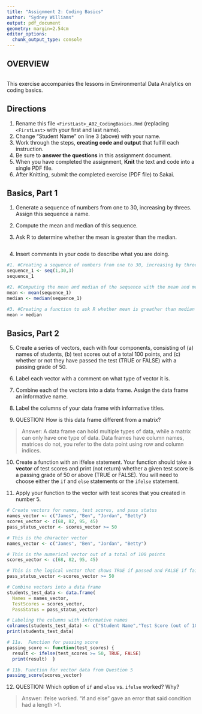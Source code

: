 ```yaml
---
title: "Assignment 2: Coding Basics"
author: "Sydney Williams" 
output: pdf_document
geometry: margin=2.54cm
editor_options: 
  chunk_output_type: console
---
```


## OVERVIEW
```r

```

This exercise accompanies the lessons in Environmental Data Analytics on coding basics.

## Directions

1.  Rename this file `<FirstLast>_A02_CodingBasics.Rmd` (replacing `<FirstLast>` with your first and last name).
2.  Change "Student Name" on line 3 (above) with your name.
3.  Work through the steps, **creating code and output** that fulfill each instruction.
4.  Be sure to **answer the questions** in this assignment document.
5.  When you have completed the assignment, **Knit** the text and code into a single PDF file.
6.  After Knitting, submit the completed exercise (PDF file) to Sakai.

## Basics, Part 1

1.  Generate a sequence of numbers from one to 30, increasing by threes. Assign this sequence a name.

2.  Compute the mean and median of this sequence.

3.  Ask R to determine whether the mean is greater than the median.
```r

```

4.  Insert comments in your code to describe what you are doing.

```r
#1. #Creating a sequence of numbers from one to 30, increasing by threes. 
sequence_1 <- seq(1,30,3)
sequence_1 

#2. #Computing the mean and median of the sequence with the mean and median functions
mean <- mean(sequence_1)
median <- median(sequence_1)

#3. #Creating a function to ask R whether mean is greather than median 
mean > median 

```

## Basics, Part 2

5.  Create a series of vectors, each with four components, consisting of (a) names of students, (b) test scores out of a total 100 points, and (c) whether or not they have passed the test (TRUE or FALSE) with a passing grade of 50.

6.  Label each vector with a comment on what type of vector it is.

7.  Combine each of the vectors into a data frame. Assign the data frame an informative name.

8.  Label the columns of your data frame with informative titles.

9.  QUESTION: How is this data frame different from a matrix?

> Answer: A data frame can hold multiple types of data, while a matrix can only have one type of data. Data frames have column names, matrices do not, you refer to the data point using row and column indices. 

10. Create a function with an if/else statement. Your function should take a **vector** of test scores and print (not return) whether a given test score is a passing grade of 50 or above (TRUE or FALSE). You will need to choose either the `if` and `else` statements or the `ifelse` statement. 

11. Apply your function to the vector with test scores that you created in number 5.


```r
# Create vectors for names, test scores, and pass status
names_vector <- c("James", "Ben", "Jordan", "Betty")
scores_vector <- c(68, 82, 95, 45)  
pass_status_vector <- scores_vector >= 50 

# This is the character vector 
names_vector <- c("James", "Ben", "Jordan", "Betty")

# This is the numerical vector out of a total of 100 points 
scores_vector <- c(68, 82, 95, 45) 

# This is the logical vector that shows TRUE if passed and FALSE if failed
pass_status_vector <-scores_vector >= 50 

# Combine vectors into a data frame
students_test_data <- data.frame(
  Names = names_vector,
  TestScores = scores_vector,
  PassStatus = pass_status_vector)

# Labeling the columns with informative names
colnames(students_test_data) <- c("Student Name","Test Score (out of 100)", "Pass/Fail")
print(students_test_data)

# 11a.  Function for passing score 
passing_score <- function(test_scores) {
  result <- ifelse(test_scores >= 50, TRUE, FALSE)
  print(result)  }

# 11b. Function for vector data from Question 5 
passing_score(scores_vector)
```


12. QUESTION: Which option of `if` and `else` vs. `ifelse` worked? Why?

> Answer: ifelse worked. "if and else" gave an error that said condition had a length >1. 
